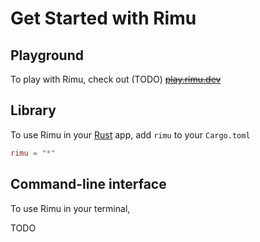 # Get Started with Rimu

## Playground

To play with Rimu, check out (TODO) ~~[play.rimu.dev](https://play.rimu.dev)~~

## Library

To use Rimu in your [Rust](https://www.rust-lang.org/) app, add `rimu` to your `Cargo.toml`

```toml
rimu = "*"
```

## Command-line interface

To use Rimu in your terminal,

TODO
